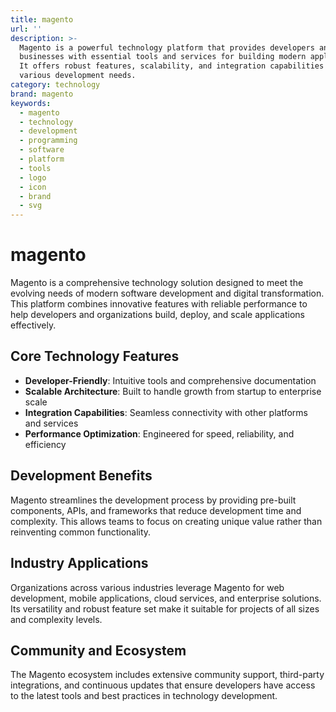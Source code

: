 ```yaml
---
title: magento
url: ''
description: >-
  Magento is a powerful technology platform that provides developers and
  businesses with essential tools and services for building modern applications.
  It offers robust features, scalability, and integration capabilities for
  various development needs.
category: technology
brand: magento
keywords:
  - magento
  - technology
  - development
  - programming
  - software
  - platform
  - tools
  - logo
  - icon
  - brand
  - svg
---
```


# magento

Magento is a comprehensive technology solution designed to meet the evolving needs of modern software development and digital transformation. This platform combines innovative features with reliable performance to help developers and organizations build, deploy, and scale applications effectively.

## Core Technology Features

- **Developer-Friendly**: Intuitive tools and comprehensive documentation
- **Scalable Architecture**: Built to handle growth from startup to enterprise scale
- **Integration Capabilities**: Seamless connectivity with other platforms and services
- **Performance Optimization**: Engineered for speed, reliability, and efficiency

## Development Benefits

Magento streamlines the development process by providing pre-built components, APIs, and frameworks that reduce development time and complexity. This allows teams to focus on creating unique value rather than reinventing common functionality.

## Industry Applications

Organizations across various industries leverage Magento for web development, mobile applications, cloud services, and enterprise solutions. Its versatility and robust feature set make it suitable for projects of all sizes and complexity levels.

## Community and Ecosystem

The Magento ecosystem includes extensive community support, third-party integrations, and continuous updates that ensure developers have access to the latest tools and best practices in technology development.
